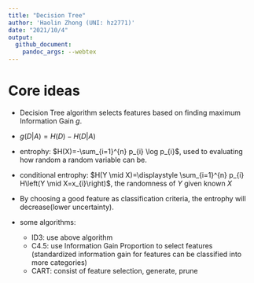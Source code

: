 ```yaml
---
title: "Decision Tree"
author: 'Haolin Zhong (UNI: hz2771)'
date: "2021/10/4"
output: 
  github_document:
    pandoc_args: --webtex  
---
```


# Core ideas

- Decision Tree algorithm selects features based on finding maximum 
Information Gain $g$. 

- $g(D|A) = H(D) - H(D|A)$

- entrophy: $H(X)=-\sum_{i=1}^{n} p_{i} \log p_{i}$, used to evaluating how random
a random variable can be.

- conditional entrophy: $H(Y \mid X)=\displaystyle \sum_{i=1}^{n} p_{i} H\left(Y \mid X=x_{i}\right)$,
the randomness of $Y$ given known $X$

- By choosing a good feature as classification criteria, the entrophy will
decrease(lower uncertainty).

- some algorithms:
    - ID3: use above algorithm
    - C4.5: use Information Gain Proportion to select features (standardized information gain for features can be classified into more categories)
    - CART: consist of feature selection, generate, prune